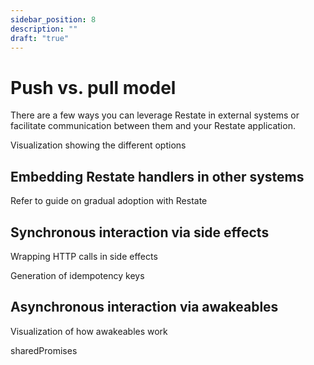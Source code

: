 ```yaml
---
sidebar_position: 8
description: ""
draft: "true"
---
```



# Push vs. pull model


There are a few ways you can leverage Restate in external systems or facilitate communication between them and your Restate application.

Visualization showing the different options


## Embedding Restate handlers in other systems


Refer to guide on gradual adoption with Restate

## Synchronous interaction via side effects
Wrapping HTTP calls in side effects

Generation of idempotency keys


## Asynchronous interaction via awakeables
Visualization of how awakeables work

sharedPromises


